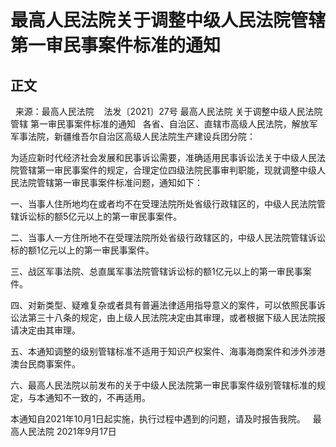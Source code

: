 # 最高人民法院关于调整中级人民法院管辖第一审民事案件标准的通知
## 正文
 
来源：最高人民法院 
 
法发〔2021〕27号
最高人民法院
关于调整中级人民法院管辖
第一审民事案件标准的通知
 
各省、自治区、直辖市高级人民法院，解放军军事法院，新疆维吾尔自治区高级人民法院生产建设兵团分院：

为适应新时代经济社会发展和民事诉讼需要，准确适用民事诉讼法关于中级人民法院管辖第一审民事案件的规定，合理定位四级法院民事审判职能，现就调整中级人民法院管辖第一审民事案件标准问题，通知如下：

一、当事人住所地均在或者均不在受理法院所处省级行政辖区的，中级人民法院管辖诉讼标的额5亿元以上的第一审民事案件。

二、当事人一方住所地不在受理法院所处省级行政辖区的，中级人民法院管辖诉讼标的额1亿元以上的第一审民事案件。

三、战区军事法院、总直属军事法院管辖诉讼标的额1亿元以上的第一审民事案件。

四、对新类型、疑难复杂或者具有普遍法律适用指导意义的案件，可以依照民事诉讼法第三十八条的规定，由上级人民法院决定由其审理，或者根据下级人民法院报请决定由其审理。

五、本通知调整的级别管辖标准不适用于知识产权案件、海事海商案件和涉外涉港澳台民商事案件。

六、最高人民法院以前发布的关于中级人民法院第一审民事案件级别管辖标准的规定，与本通知不一致的，不再适用。

本通知自2021年10月1日起实施，执行过程中遇到的问题，请及时报告我院。
 
最高人民法院
2021年9月17日
 

